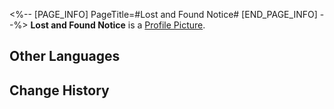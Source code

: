 <%-- [PAGE_INFO]
PageTitle=#Lost and Found Notice#
[END_PAGE_INFO] --%>
{{Item Infobox
|id          = 140229
|image       = Item Lost and Found Notice.png
|type        = Mission Item
|invCategory = Missions
|rarity      = 3
|effect      = 
|description = A lost and found notice for a missing ingenium.
}}
{{Description|''"I'm unsure of the exact time, but I lost a Baroumbrella ingenium that can write poetry near Synwood Pavilion in the Exalting Sanctum..."''}}
'''Lost and Found Notice''' is a [[Profile Picture]].

==Other Languages==
{{Other Languages
|en   = Lost and Found Notice
|zhs  = 寻物启事
|zht  = 尋物啟事
|ja   = 探し物の広告
|ko   = 분실물 공고
|es   = Aviso de objeto perdido
|fr   = Avis de recherche
|ru   = Объявление о пропаже
|th   = ประกาศตามหาของหาย
|vi   = Thông Báo Tìm Đồ
|de   = Suchanzeige
|id   = Pengumuman Barang Hilang
|pt   = Aviso de Achados e Perdidos
}}

==Change History==
{{Change History|1.2}}